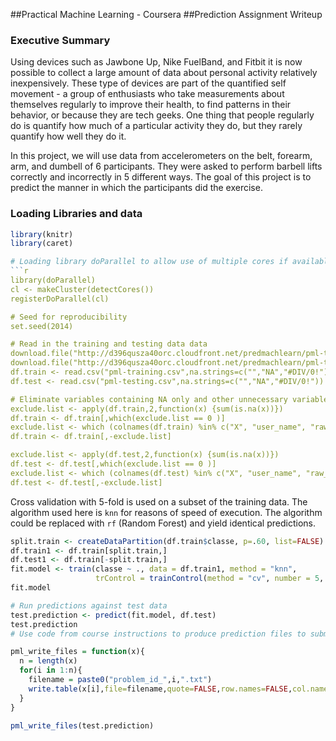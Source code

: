 ##Practical Machine Learning - Coursera
##Prediction Assignment Writeup

### Executive Summary
Using devices such as Jawbone Up, Nike FuelBand, and Fitbit it is now possible to collect a large amount of data about personal activity relatively inexpensively. These type of devices are part of the quantified self movement - a group of enthusiasts who take measurements about themselves regularly to improve their health, to find patterns in their behavior, or because they are tech geeks. One thing that people regularly do is quantify how much of a particular activity they do, but they rarely quantify how well they do it.

In this project, we will use data from accelerometers on the belt, forearm, arm, and dumbell of 6 participants. They were asked to perform barbell lifts correctly and incorrectly in 5 different ways.  The goal of this project is to predict the manner in which the participants did the exercise.

### Loading Libraries and data
```r
library(knitr)
library(caret)

# Loading library doParallel to allow use of multiple cores if available.
```r
library(doParallel)
cl <- makeCluster(detectCores())
registerDoParallel(cl)

# Seed for reproducibility
set.seed(2014)

# Read in the training and testing data data
download.file("http://d396qusza40orc.cloudfront.net/predmachlearn/pml-training.csv","pml-training.csv",method="auto",mode="wb")
download.file("http://d396qusza40orc.cloudfront.net/predmachlearn/pml-testing.csv","pml-testing.csv",method="auto",mode="wb")
df.train <- read.csv("pml-training.csv",na.strings=c("","NA","#DIV/0!"))
df.test <- read.csv("pml-testing.csv",na.strings=c("","NA","#DIV/0!"))

# Eliminate variables containing NA only and other unnecessary variables
exclude.list <- apply(df.train,2,function(x) {sum(is.na(x))})
df.train <- df.train[,which(exclude.list == 0 )]
exclude.list <- which (colnames(df.train) %in% c("X", "user_name", "raw_timestamp_part_1", "raw_timestamp_part_2", "cvtd_timestamp", "new_window", "num_window"))
df.train <- df.train[,-exclude.list]

exclude.list <- apply(df.test,2,function(x) {sum(is.na(x))})
df.test <- df.test[,which(exclude.list == 0 )]
exclude.list <- which (colnames(df.test) %in% c("X", "user_name", "raw_timestamp_part_1", "raw_timestamp_part_2", "cvtd_timestamp", "new_window", "num_window"))
df.test <- df.test[,-exclude.list]
```

Cross validation with 5-fold is used on a subset of the training data.  The algorithm used here is `knn` for reasons of speed of execution.  The algorithm could be replaced with `rf` (Random Forest) and yield identical predictions.

```r
split.train <- createDataPartition(df.train$classe, p=.60, list=FALSE)
df.train1 <- df.train[split.train,]
df.test1 <- df.train[-split.train,]
fit.model <- train(classe ~ ., data = df.train1, method = "knn", 
                   trControl = trainControl(method = "cv", number = 5, allowParallel = TRUE, verboseIter = TRUE))
fit.model

# Run predictions against test data
test.prediction <- predict(fit.model, df.test)
test.prediction
# Use code from course instructions to produce prediction files to submit for automated grading

pml_write_files = function(x){
  n = length(x)
  for(i in 1:n){
    filename = paste0("problem_id_",i,".txt")
    write.table(x[i],file=filename,quote=FALSE,row.names=FALSE,col.names=FALSE)
  }
}

pml_write_files(test.prediction)

```